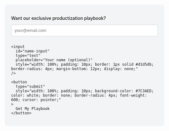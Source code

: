 <div id="email-capture" style="padding: 20px; background-color: #f3f4f6; border-radius: 8px; margin: 16px 0;">
  <p style="font-weight: 500; margin-bottom: 12px;">
    Want our exclusive productization playbook?
  </p>

  <form id="email-form" onsubmit="handleEmailSubmit(event)">
    <input
      id="email-input"
      type="email"
      placeholder="your@email.com"
      required
      style="width: 100%; padding: 10px; border: 1px solid #d1d5db; border-radius: 4px; margin-bottom: 12px;"
    />

    <input
      id="name-input"
      type="text"
      placeholder="Your name (optional)"
      style="width: 100%; padding: 10px; border: 1px solid #d1d5db; border-radius: 4px; margin-bottom: 12px; display: none;"
    />

    <button
      type="submit"
      style="width: 100%; padding: 10px; background-color: #7C3AED; color: white; border: none; border-radius: 4px; font-weight: 600; cursor: pointer;"
    >
      Get My Playbook
    </button>
  </form>

  <div id="success-message" style="display: none; padding: 16px; background-color: #dcfce7; border-radius: 6px;">
    <p style="color: #166534; font-weight: 500;">
      ✓ Thanks! Check your email for exclusive insights.
    </p>
  </div>
</div>

<script>
let emailStep = 1;

function handleEmailSubmit(event) {
  event.preventDefault();

  const email = document.getElementById('email-input').value;
  const name = document.getElementById('name-input').value;

  if (emailStep === 1) {
    // Show name field after email
    document.getElementById('name-input').style.display = 'block';
    document.querySelector('#email-form button').textContent = 'Complete Signup';
    emailStep = 2;

    if (window.WithSeismicTracker) {
      window.WithSeismicTracker.trackAction({ type: 'form_started', formName: 'email-capture' });
    }
  } else {
    // Capture email and complete
    if (window.WithSeismicTracker) {
      window.WithSeismicTracker.captureEmail(email, name || 'Unknown');
    }

    // Show success
    document.getElementById('email-form').style.display = 'none';
    document.getElementById('success-message').style.display = 'block';
  }

  return false;
}
</script>
